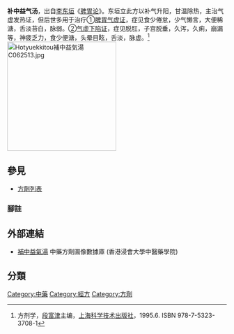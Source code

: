 {{Infobox Prescription of TCM | 
|name          = 补中益气汤
|shortname     = 
|nickname      = 
|origin        = 脾胃论
|formulation   = 汤剂
|image         = 
|image_caption = 
|TCD1          = 黄耆
|dosage1       = 五分，病甚劳役热甚者一钱
|TCD2          = 甘草
|dosage2       = 五分，炙
|TCD3          = 人参
|dosage3       = 三分，去芦
|TCD4          = 当归
|dosage4       = 二分，酒焙干或晒干
|TCD5          = 橘皮
|dosage5       = 二分或三分，不去白
|TCD6          = 升麻
|dosage6       = 二分或三分
|TCD7          = 柴胡
|dosage7       = 二分或三分
|TCD8          = 白术
|dosage8       = 三分
|function      = 补中益气，升阳举陷
|footnotes     = 
}}
'''补中益气汤'''，出自[[李东垣|李东垣]]《[[脾胃论|脾胃论]]》。东垣立此方以补气升阳，甘温除热，主治气虚发热证，但后世多用于治疗①[[脾胃气虚证|脾胃气虚证]]，症见食少倦怠，少气懒言，大便稀溏，舌淡苔白，脉弱。②[[气虚下陷证|气虚下陷证]]，症见脱肛，子宫脱垂，久泻，久痢，崩漏等，神疲乏力，食少便溏，头晕目眩，舌淡，脉虚。<ref>方剂学，[[段富津|段富津]]主编，[[上海科学技术出版社|上海科学技术出版社]]，1995.6. ISBN 978-7-5323-3708-1 </ref>
[[File:Hotyuekkitou補中益気湯C062513.jpg|250px]]

==參見==
*[[方劑列表|方劑列表]]


===腳註===
<div class="references-small">
<references />
</div>


== 外部連結 ==
* [https://sys02.lib.hkbu.edu.hk/cmfid/details.asp?lang=cht&id=F00069   補中益氣湯] 中藥方劑圖像數據庫 (香港浸會大學中醫藥學院) {{zh}}{{en}}



==分類==
[[Category:中藥|Category:中藥]]
[[Category:經方|Category:經方]]
[[Category:方劑|Category:方劑]]